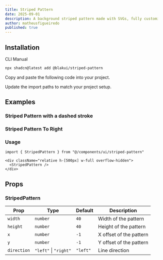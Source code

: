 ```yaml
---
title: Striped Pattern
date: 2025-09-01
description: A background striped pattern made with SVGs, fully customizable using Tailwind CSS.
author: matheusfigueiredo
published: true
---
```


<ComponentPreview name="striped-pattern-demo" />

## Installation

<Tabs defaultValue="cli">

<TabsList>
  <TabsTrigger value="cli">CLI</TabsTrigger>
  <TabsTrigger value="manual">Manual</TabsTrigger>
</TabsList>
<TabsContent value="cli">

```bash
npx shadcn@latest add @blakui/striped-pattern
```

</TabsContent>

<TabsContent value="manual">

<Steps>

<Step>Copy and paste the following code into your project.</Step>

<ComponentSource name="striped-pattern" />

<Step>Update the import paths to match your project setup.</Step>

</Steps>

</TabsContent>

</Tabs>

## Examples

### Striped Pattern with a dashed stroke

<ComponentPreview name="striped-pattern-dashed" />

### Striped Pattern To Right

<ComponentPreview name="striped-pattern-right" />

### Usage

```tsx
import { StripedPattern } from "@/components/ui/striped-pattern"
```

```tsx
<div className="relative h-[500px] w-full overflow-hidden">
  <StripedPattern />
</div>
```

## Props

### StripedPattern

| Prop        | Type                  | Default  | Description             |
| ----------- | --------------------- | -------- | ----------------------- |
| `width`     | `number`              | `40`     | Width of the pattern    |
| `height`    | `number`              | `40`     | Height of the pattern   |
| `x`         | `number`              | `-1`     | X offset of the pattern |
| `y`         | `number`              | `-1`     | Y offset of the pattern |
| `direction` | `"left"` \| `"right"` | `"left"` | Line direction          |
